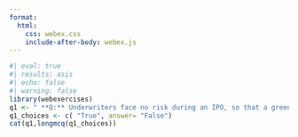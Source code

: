 ```yaml
---
format:
  html:
    css: webex.css
    include-after-body: webex.js
---
```



```r
#| eval: true
#| results: asis
#| echo: false
#| warning: false
library(webexercises)
q1 <- " **Q:** Underwriters face no risk during an IPO, so that a greenshoe provision is usually not necessary."
q1_choices <- c( "True", answer= "False")
cat(q1,longmcq(q1_choices))
```


